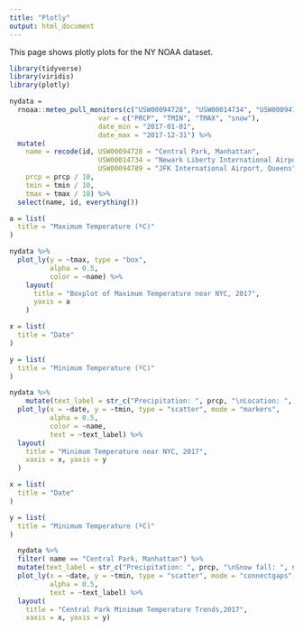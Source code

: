 ```yaml
---
title: "Plotly"
output: html_document
---
```



This page shows plotly plots for the NY NOAA dataset.

```r
library(tidyverse)
library(viridis)
library(plotly)
```



```r
nydata =
  rnoaa::meteo_pull_monitors(c("USW00094728", "USW00014734", "USW00094789"),
                      var = c("PRCP", "TMIN", "TMAX", "snow"), 
                      date_min = "2017-01-01",
                      date_max = "2017-12-31") %>%
  mutate(
    name = recode(id, USW00094728 = "Central Park, Manhattan", 
                      USW00014734 = "Newark Liberty International Airport, NJ",
                      USW00094789 = "JFK International Airport, Queens"),
    prcp = prcp / 10,
    tmin = tmin / 10,
    tmax = tmax / 10) %>%
  select(name, id, everything())

```

```r
a = list(
  title = "Maximum Temperature (ºC)"
)

nydata %>% 
  plot_ly(y = ~tmax, type = "box",
          alpha = 0.5,
          color = ~name) %>% 
    layout(
      title = "Boxplot of Maximum Temperature near NYC, 2017",
      yaxis = a
    )
```

```r
x = list(
  title = "Date"
)

y = list(
  title = "Minimum Temperature (ºC)"
)

nydata %>% 
    mutate(text_label = str_c("Precipitation: ", prcp, "\nLocation: ", name)) %>% 
  plot_ly(x = ~date, y = ~tmin, type = "scatter", mode = "markers",
          alpha = 0.5,
          color = ~name,
          text = ~text_label) %>% 
  layout(
    title = "Minimum Temperature near NYC, 2017",
    xaxis = x, yaxis = y
  )
```
```r
x = list(
  title = "Date"
)

y = list(
  title = "Minimum Temperature (ºC)"
)

  nydata %>% 
  filter( name == "Central Park, Manhattan") %>% 
  mutate(text_label = str_c("Precipitation: ", prcp, "\nSnow fall: ", snow)) %>% 
  plot_ly(x = ~date, y = ~tmin, type = "scatter", mode = "connectgaps",
          alpha = 0.5,
          text = ~text_label) %>% 
  layout(
    title = "Central Park Minimum Temperature Trends,2017",
    xaxis = x, yaxis = y)

```




